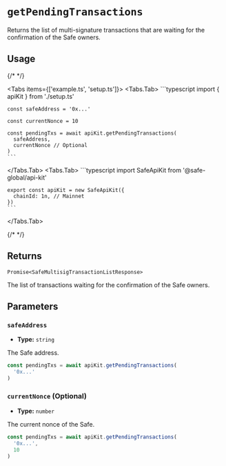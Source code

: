 
# `getPendingTransactions`

Returns the list of multi-signature transactions that are waiting for the confirmation of the Safe owners.

## Usage

{/* <!-- vale off --> */}

<Tabs items={['example.ts', 'setup.ts']}>
  <Tabs.Tab>
    ```typescript
    import { apiKit } from './setup.ts'

    const safeAddress = '0x...'
    
    const currentNonce = 10

    const pendingTxs = await apiKit.getPendingTransactions(
      safeAddress,
      currentNonce // Optional
    )
    ```
  </Tabs.Tab>
  <Tabs.Tab>
    ```typescript
    import SafeApiKit from '@safe-global/api-kit'

    export const apiKit = new SafeApiKit({
      chainId: 1n, // Mainnet
    })
    ```
  </Tabs.Tab>
</Tabs>

{/* <!-- vale on --> */}

## Returns

`Promise<SafeMultisigTransactionListResponse>`

The list of transactions waiting for the confirmation of the Safe owners.

## Parameters

### `safeAddress`

- **Type:** `string`

The Safe address.

```typescript focus=2
const pendingTxs = await apiKit.getPendingTransactions(
  '0x...'
)
```

### `currentNonce` (Optional)

- **Type:** `number`

The current nonce of the Safe.

```typescript focus=3
const pendingTxs = await apiKit.getPendingTransactions(
  '0x...',
  10
)
```
